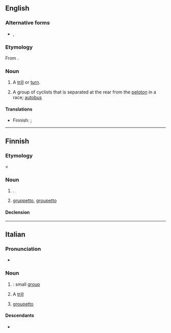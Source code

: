 ==English==

===Alternative forms===
* {{l|en|grupetto}}, {{l|en|groupetto}}

===Etymology===
From {{bor|en|it|gruppetto}}.

===Noun===
{{en-noun|gruppetti|s}}

# {{lb|en|music}} A [[trill]] or [[turn]].
# {{lb|en|cycling}} A group of cyclists that is separated at the rear from the [[peloton]] in a race; [[autobus]]

====Translations====
{{trans-top|music: trill or turn}}
* Finnish: {{t|fi|trilli}} {{q|trill}}; {{t|fi|kaksoishele}} {{q|turn}}
{{trans-mid}}
{{trans-bottom}}

----

==Finnish==

===Etymology===
< {{bor|fi|it|gruppetto}}

===Noun===
{{fi-noun}}

# {{lb|fi|music}} {{synonym of|fi|kaksoishele||turn}}.
# {{lb|fi|cycling}} [[#English|gruppetto]], [[groupetto]] {{gloss|group of cyclists at the rear from peloton}}

====Declension====
{{fi-decl-valo|gruppett|||o|a}}

----

==Italian==

===Pronunciation===
* {{it-IPA}}

===Noun===
{{it-noun|m}}

# {{diminutive of|it|gruppo}}: small [[group]]
# {{lb|it|music}} A [[trill]]
# {{lb|it|cycle racing}} [[groupetto]]

====Descendants====
* {{desc|ru|группе́тто|bor=1}}